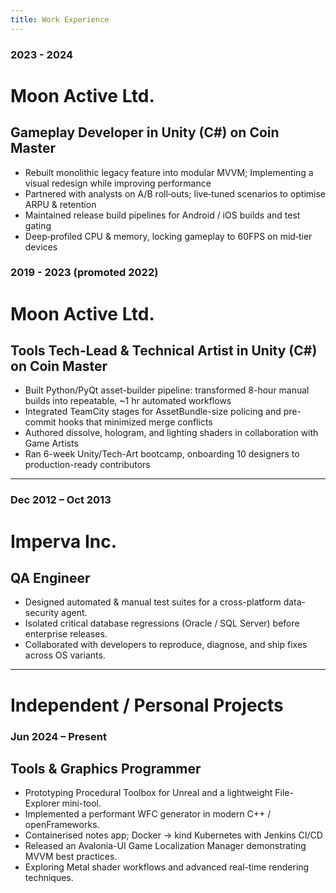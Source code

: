```yaml
---
title: Work Experience
---
```


### 2023 - 2024
# Moon Active Ltd.
## Gameplay Developer in Unity (C#) on Coin Master
- Rebuilt monolithic legacy feature into modular MVVM; Implementing a visual redesign while improving performance
- Partnered with analysts on A/B roll‑outs; live‑tuned scenarios to optimise ARPU & retention
- Maintained release build pipelines for Android / iOS builds and test gating
- Deep‑profiled CPU & memory, locking gameplay to 60FPS on mid‑tier devices

### 2019 - 2023 (promoted 2022)
# Moon Active Ltd.
## Tools Tech-Lead & Technical Artist in Unity (C#) on Coin Master
- Built Python/PyQt asset-builder pipeline: transformed 8-hour manual builds into repeatable, ~1 hr automated workflows
- Integrated TeamCity stages for AssetBundle-size policing and pre-commit hooks that minimized merge conflicts
- Authored dissolve, hologram, and lighting shaders in collaboration with Game Artists
- Ran 6-week Unity/Tech-Art bootcamp, onboarding 10 designers to production-ready contributors

---

### Dec 2012 – Oct 2013
# Imperva Inc.
## QA Engineer
- Designed automated & manual test suites for a cross-platform data-security agent.
- Isolated critical database regressions (Oracle / SQL Server) before enterprise releases.
- Collaborated with developers to reproduce, diagnose, and ship fixes across OS variants.

---

# Independent / Personal Projects

### Jun 2024 – Present
## Tools & Graphics Programmer
- Prototyping Procedural Toolbox for Unreal and a lightweight File-Explorer mini-tool.
- Implemented a performant WFC generator in modern C++ / openFrameworks.
- Containerised notes app; Docker → kind Kubernetes with Jenkins CI/CD
- Released an Avalonia-UI Game Localization Manager demonstrating MVVM best practices.
- Exploring Metal shader workflows and advanced real-time rendering techniques.
